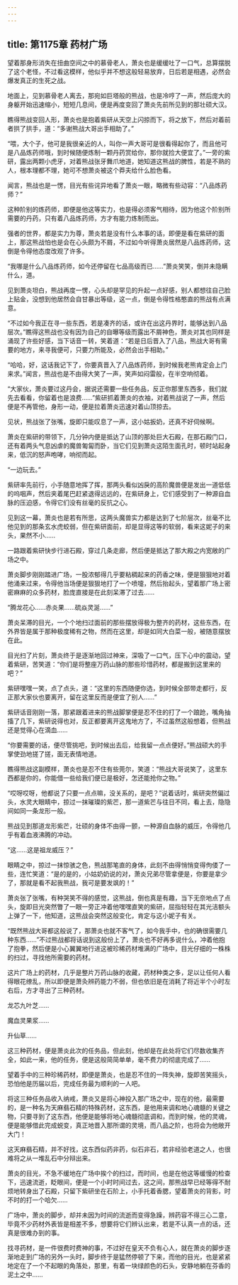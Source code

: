 ```yaml
---
---
---
```

title: 第1175章 药材广场
---



望着那身形消失在扭曲空间之中的慕骨老人，萧炎也是缓缓吐了一口气，总算摆脱了这个老怪，不过看这模样，他似乎并不想这般轻易放弃，日后若是相遇，必然会爆发真正的生死之战。

地面上，见到慕骨老人离去，那宛如巨塔般的熊战，也是冷哼了一声，然后庞大的身躯开始迅速缩小，短短几息间，便是再度变回了萧炎先前所见到的那壮硕大汉。

瞧得熊战变回人形，萧炎也是抱着紫研从天空上闪掠而下，将之放下，然后对着前者拱了拱手，道：“多谢熊战大哥出手相助了。”

“喂，大个子，他可是我很亲近的人，叫你一声大哥可是很看得起你了，而且他可是八品炼药师哦，到时候随便炼制一颗丹药赏给你，那你就捡大便宜了。”一旁的紫研，露出两颗小虎牙，对着熊战张牙舞爪地道，她知道这熊战的脾性，若是不熟的人，根本理都不理，她可不想萧炎被这个莽夫给什么脸色看。

闻言，熊战也是一愣，目光有些诧异地看了萧炎一眼，略微有些动容：“八品炼药师？”

这种阶别的炼药师，即便是他这等实力，也是得必须客气相待，因为他这个阶别所需要的丹药，只有着八品炼药师，方才有能力炼制而出。

强者的世界，都是实力为尊，萧炎若是没有什么本事的话，即便是看在紫研的面上，那这熊战怕也是会在心头颇为不屑，不过如今听得萧炎居然是八品炼药师，这倒是令得他态度改观了许多。

“我哪是什么八品炼药师，如今还停留在七品高级而已……”萧炎笑笑，倒并未隐瞒什么，道。

见到萧炎坦白，熊战再度一愣，心头却是罕见的升起一点好感，别人都想往自己脸上贴金，没想到他居然会自甘暴出等级，这一点，倒是令得性格憨直的熊战有点满意。

“不过如今我正在寻一些东西，若是凑齐的话，或许在出这丹界时，能够达到八品层次。”瞧得这熊战也没有因为自己的自曝等级而露出不屑神色，萧炎对其也同样是涌现了许些好感，当下话音一转，笑着道：“若是日后晋入了八品，熊战大哥有需要的地方，来寻我便可，只要力所能及，必然会出手相助。”

“哈哈，好，这话我记下了，你要真晋入了八品炼药师，到时候我老熊肯定会上门来求。”闻言，熊战也是不由得大笑了一声，笑声如闷雷般，在半空响彻着。

“大家伙，萧炎要过这丹会，据说还需要一些任务品，反正你那里东西多，我们就先去看看，你留着也是浪费……”紫研抓着萧炎的衣袖，对着熊战说了一声，然后便是不再管他，身形一动，便是拉着萧炎迅速对着山顶掠去。

见状，熊战张了张嘴，旋即只能叹息了一声，这小姑扳奶，还真不好伺候啊。

萧炎在紫研的带领下，几分钟内便是抵达了山顶的那处巨大石殿，在那石殿门口，还有着两头气息凶虐的魔兽匍匐而卧，当它们见到萧炎这陌生面孔时，顿时站起身来，低沉的怒声咆哮，响彻而起。

“一边玩去。”

紫研率先前行，小手随意地挥了挥，那两头看似凶戾的高阶魔兽便是发出一道低低的呜咽声，然后夹着尾巴赶紧退得远远的，在紫研身上，它们感受到了一种源自血脉的压迫感，令得它们没有丝毫的反抗之心。

见到这一幕，萧炎也是若有所思，这两头魔兽实力都是达到了七阶层次，丝毫不比他见到的那条玄水虎蛟弱，但在紫研面前，却是显得这等的软弱，看来这妮子的来头，果然不小……

一路跟着紫研快步行进石殿，穿过几条走廊，然后便是抵达了那大殿之内宽敞的广场之中。

萧炎脚步刚刚踏进广场，一股浓郁得几乎要粘稠起来的药香之味，便是狠狠地对着他涌来过来，令得他当场便是狠狠地打了一个喷嚏，然后抬起头，望着那广场上密密麻麻的众多药材，脸庞直接是在此刻呆滞了过去……

“腾龙花心……赤炎果……硫焱灵涎……”

萧炎呆滞的目光，一个个地扫过面前的那些摆放得极为整齐的药材，这些东西，在外界皆是属于那种极度稀有之物，然而在这里，却是如同大白菜一般，被随意摆放在此。

目光扫了片刻，萧炎终于是逐渐地回过神来，深吸了一口气，压下心中的震动，望着紫研，苦笑道：“你们是将整座万药山脉的那些珍惜药材，都是搬到这里来的吧？”

紫研嘿嘿一笑，点了点头，道：“这里的东西随便你选，到时候全部带走都行，反正那大家伙也要离开，留在这里反而是便宜了别人……”

紫研话音刚刚一落，那紧跟着进来的熊战脚掌便是忍不住的打了一个踉跄，嘴角抽搐了几下，紫研说得也对，反正都要离开这鬼地方了，不过虽然这般想着，但熊战还是觉得心在滴血……

“你要需要的话，便尽管挑吧，到时候出去后，给我留一点点便好。”熊战硕大的手掌使劲地搓了搓，面无表情地道。

瞧得熊战这副模样，萧炎也是忍不住有些莞尔，笑道：“熊战大哥说笑了，这里东西都是你的，你能借一些给我们便已是极好，怎还能抢你之物。”

“哎呀哎呀，他都说了只要一点点嘛，没关系的，是吧？”说着话时，紫研突然偏过头，水灵大眼睛中，掠过一抹璀璨的紫芒，那一道紫芒与往日不同，看上去，隐隐间如同一条龙形一般。

熊战见到那道龙形紫芒，壮硕的身体不由得一颤，一种源自血脉的威压，令得他几乎有着血液沸腾的冲动。

“这……这是祖龙威压？”

眼睛之中，掠过一抹惊骇之色，熊战那笔直的身体，此刻不由得悄悄变得佝偻了一些，连忙笑道：“是的是的，小姑奶奶说的对，萧炎兄弟尽管拿便是，你要是拿少了，那就是看不起我熊战，我可是要发飒的！”

萧炎张了张嘴，有种哭笑不得的感觉，这熊战，倒也真是有趣，当下无奈地点了点头，旋即目光突然瞥了一眼一旁正冲着他嘿嘿直笑的紫研，屈指轻轻在其光洁额头上弹了一下，他知道，这熊战会突然这般变化，肯定与这小妮子有关。

“既然熊战大哥都这般说了，那萧炎也就不客气了，如今我手中，也的确很需要几种东西……”不过熊战都将话说到这般份上了，萧炎也不好再多说什么，冲着他抱了抱拳，然后便是小心翼翼地行进这被珍稀药材堆满的广场中，目光仔细的一株株的扫过，寻找他所需要的药材。

这片广场上的药材，几乎是整片万药山脉的收藏，药材种类之多，足以让任何人看得眼花缭乱，所以即便是萧灸辨药能力不弱，但也依旧是在消耗了将近半个小时左右后，方才寻出了三种药材。

龙芯九叶芝……

魔血灵果浆……

升仙草……

这三种药材，便是萧炎此次的任务品，但此刻，他却是在此处将它们尽数收集齐全，如此一来，他的任务，便是这般简简单单，毫不费力的彻底完成了……

望着手中的三种珍稀药材，即便是萧炎，也是忍不住的一阵失神，旋即苦笑摇头，恐怕他是历届以后，完成任务最为顺利的一人吧。

将这三种任务品收入纳戒，萧炎又是将心神投入那广场之中，现在的他，最需要的，是一种名为天麻翡石精的特殊药材，这东西，是他用来调和地心魂髓的关键之物，只要寻到了这东西，他便是能够将地心魂髓彻底调和，而到时候，他的灵魂，便是能够借此完成蜕变，真正地晋入那所谓的灵境，而八品之阶，也将会为他敞开大门！

这天麻翡石精，并不好找，这东西似药非药，似石非石，若非经验老道之人，也很难将之从一堆乱石中分辩出来。

萧炎的目光，不急不缓地在广场中挨个的扫过，而时间，也是在他这等缓慢的检查下，迅速流逝，眨眼间，便是一个小时时间过去，这之间，那熊战早已经等得不耐烦地转身出了石殿，只留下紫研坐在石阶上，小手托着香腮，望着萧炎的背影，时不时的打一个哈欠……

广场中，萧炎的脚步，却并未因为时间的流逝而变得急躁，辨药容不得三心二意，毕竟不少药材外表皆是相差不多，想要将它们辨认出来，若是不认真一点的话，还真是很难办到的事。

找寻药材，是一件很费时费神的事，不过好在皇天不负有心人，就在萧炎的脚步逐渐地走到广场的另外一头时，脚步终于是猛然停顿了下来，而他的目光，也是紧紧地定在了一个不起眼的角落处，那里，有着一块绿颜色的石头，安静地躺在芬香的泥土之中……